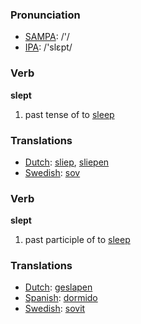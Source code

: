 === Pronunciation ===
*[[w:SAMPA|SAMPA]]: /'/
*[[w:IPA|IPA]]: /'slεpt/

=== Verb ===

'''slept'''

# past tense of to [[sleep]]

=== Translations ===
*[[Dutch]]: [[sliep]], [[sliepen]]
*[[Swedish]]: [[sov]]

=== Verb ===

'''slept'''

# past participle of to [[sleep]]

=== Translations ===
*[[Dutch]]: [[geslapen]]
*[[Spanish]]: [[dormido]]
*[[Swedish]]: [[sovit]]